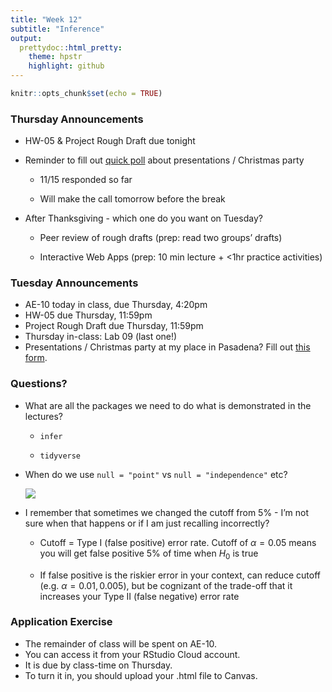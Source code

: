 ```yaml
---
title: "Week 12"
subtitle: "Inference"
output: 
  prettydoc::html_pretty:
    theme: hpstr
    highlight: github
---
```


```r
knitr::opts_chunk$set(echo = TRUE)
```

### Thursday Announcements

-   HW-05 & Project Rough Draft due tonight

-   Reminder to fill out [quick poll](https://forms.gle/m1FNm6g5VypV9vEs8) about presentations / Christmas party

    -   11/15 responded so far

    -   Will make the call tomorrow before the break

-   After Thanksgiving - which one do you want on Tuesday?

    -   Peer review of rough drafts (prep: read two groups' drafts)

    -   Interactive Web Apps (prep: 10 min lecture + \<1hr practice activities)

### Tuesday Announcements

-   AE-10 today in class, due Thursday, 4:20pm
-   HW-05 due Thursday, 11:59pm
-   Project Rough Draft due Thursday, 11:59pm
-   Thursday in-class: Lab 09 (last one!)
-   Presentations / Christmas party at my place in Pasadena? Fill out [this form](https://forms.gle/m1FNm6g5VypV9vEs8).

### Questions?

-   What are all the packages we need to do what is demonstrated in the lectures?

    -   `infer`

    -   `tidyverse`

-   When do we use `null = "point"` vs `null = "independence"` etc?

    ![](images/sim-inference-chart.png)

-   I remember that sometimes we changed the cutoff from 5% - I'm not sure when that happens or if I am just recalling incorrectly?

    -   Cutoff = Type I (false positive) error rate. Cutoff of $\alpha = 0.05$ means you will get false positive 5% of time when $H_0$ is true

    -   If false positive is the riskier error in your context, can reduce cutoff (e.g. $\alpha = 0.01, 0.005$), but be cognizant of the trade-off that it increases your Type II (false negative) error rate

### Application Exercise

-   The remainder of class will be spent on AE-10.
-   You can access it from your RStudio Cloud account.
-   It is due by class-time on Thursday.
-   To turn it in, you should upload your .html file to Canvas.
